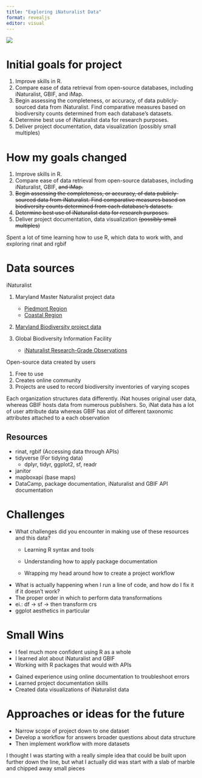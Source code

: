 ```yaml
---
title: "Exploring iNaturalist Data"
format: revealjs
editor: visual
---
```


![](deliverables/mastnat_map.png)

# Initial goals for project

1.  Improve skills in R.
2.  Compare ease of data retrieval from open-source databases, including iNaturalist, GBIF, and iMap.
3.  Begin assessing the completeness, or accuracy, of data publicly-sourced data from iNaturalist. Find comparative measures based on biodiversity counts determined from each database's datasets.
4.  Determine best use of iNaturalist data for research purposes.
5.  Deliver project documentation, data visualization (possibly small multiples)

# How my goals changed

1.  Improve skills in R.
2.  Compare ease of data retrieval from open-source databases, including iNaturalist, GBIF, ~~and iMap.~~
3.  ~~Begin assessing the completeness, or accuracy, of data publicly-sourced data from iNaturalist. Find comparative measures based on biodiversity counts determined from each database's datasets.~~
4.  ~~Determine best use of iNaturalist data for research purposes.~~
5.  Deliver project documentation, data visualization ~~(possibly small multiples)~~

::: notes
Spent a lot of time learning how to use R, which data to work with, and exploring rinat and rgbif
:::

# Data sources

iNaturalist

1.  Maryland Master Naturalist project data

    -   [Piedmont Region](https://www.inaturalist.org/projects/maryland-master-naturalist-program-piedmont-region)
    -   [Coastal Region](https://www.inaturalist.org/projects/maryland-master-naturalist-program-coastal-plain)

2.  [Maryland Biodiversity project data](https://www.inaturalist.org/projects/maryland-biodiversity-project)

3.  Global Biodiversity Information Facility

    -   [iNaturalist Research-Grade Observations](https://www.gbif.org/occurrence/search?dataset_key=50c9509d-22c7-4a22-a47d-8c48425ef4a7)

::: notes
Open-source data created by users

1.  Free to use
2.  Creates online community
3.  Projects are used to record biodiversity inventories of varying scopes

Each organization structures data differently. iNat houses original user data, whereas GBIF hosts data from numerous publishers. So, iNat data has a lot of user attribute data whereas GBIF has alot of different taxonomic attributes attached to a each observation
:::

## Resources

-   rinat, rgbif (Accessing data through APIs)
-   tidyverse (For tidying data)
    -   dplyr, tidyr, ggplot2, sf, readr
-   janitor
-   mapboxapi (base maps)
-   DataCamp, package documentation, iNaturalist and GBIF API documentation

# Challenges

-   What challenges did you encounter in making use of these resources and this data?
    -   Learning R syntax and tools

    -   Understanding how to apply package documentation

    -   Wrapping my head around how to create a project workflow

::: notes
-   What is actually happening when I run a line of code, and how do I fix it if it doesn't work?
-   The proper order in which to perform data transformations
-   ei.: df -\> sf -\> then transform crs
-   ggplot aesthetics in particular
:::

# Small Wins

-   I feel much more confident using R as a whole
-   I learned alot about iNaturalist and GBIF
-   Working with R packages that would with APIs

::: notes
-   Gained experience using online documentation to troubleshoot errors
-   Learned project documentation skills
-   Created data visualizations of iNaturalist data
:::

# Approaches or ideas for the future

-   Narrow scope of project down to one dataset
-   Develop a workflow for answers broader questions about data structure
-   Then implement workflow with more datasets

::: notes
I thought I was starting with a really simple idea that could be built upon further down the line, but what I actually did was start with a slab of marble and chipped away small pieces
:::
